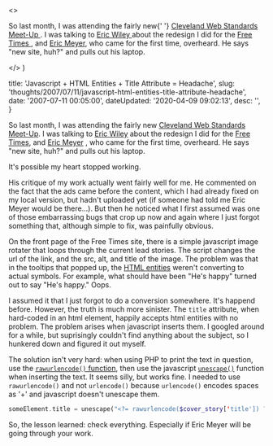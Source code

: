 

  <>
    <p>
      So last month, I was attending the fairly new{' '}
      <a href="http&#58;//webdesign.meetup.com/396/">
        Cleveland Web Standards Meet-Up
      </a>
      . I was talking to <a href="http&#58;//www.wileymedia.com/">
        Eric Wiley
      </a> about the redesign I did for the <a href="http&#58;//www.freetimes.com">
        Free Times
      </a>, and <a href="http&#58;//meyerweb.com">Eric Meyer</a>, who came for the
      first time, overheard. He says "new site, huh?" and pulls out his laptop.
    </p>
  </>
)


  title: 'Javascript + HTML Entities + Title Attribute = Headache',
  slug: 'thoughts/2007/07/11/javascript-html-entities-title-attribute-headache',
  date: '2007-07-11 00:05:00',
  dateUpdated: '2020-04-09 09:02:13',
  desc: '',
}

So last month, I was attending the fairly new [Cleveland Web Standards Meet-Up](http://webdesign.meetup.com/396/). I was talking to [Eric Wiley](http://www.wileymedia.com/) about the redesign I did for the [Free Times](http://www.freetimes.com), and [Eric Meyer](http://meyerweb.com) , who came for the first time, overheard. He says "new site, huh?" and pulls out his laptop.

It's possible my heart stopped working.

His critique of my work actually went fairly well for me. He commented on the fact that the ads came before the content, which I had already fixed on my local version, but hadn't uploaded yet (if someone had told me Eric Meyer would be there...). But then he noticed what I first assumed was one of those embarrassing bugs that crop up now and again where I just forgot something that, although simple to fix, was painfully obvious.

On the front page of the Free Times site, there is a simple javascript image rotater that loops through the current lead stories. The script changes the url of the link, and the src, alt, and title of the image. The problem was that in the tooltips that popped up, the [HTML entities](http://en.wikipedia.org/wiki/HTML_entities) weren't converting to actual symbols. For example, what should have been "He's happy" turned out to say "He's happy." Oops.

I assumed it that I just forgot to do a conversion somewhere. It's happend before. However, the truth is much more sinister. The `title` attribute, when hard-coded in an html element, happily accepts html entities with no problem. The problem arises when javascript inserts them. I googled around for a while, but suprisingly couldn't find anything about the subject, so I hunkered down and figured it out myself.

The solution isn't very hard: when using PHP to print the text in question, use the [`rawurlencode()` function](http://us.php.net/manual/en/function.rawurlencode.php), then use the javascript [`unescape()`](http://www.w3schools.com/jsref/jsref_unescape.asp) function when inserting the text. It seems silly, but works fine. I needed to use `rawurlencode()` and not `urlencode()` because `urlencode()` encodes spaces as '+' and javascript doesn't unescape them.

```php
someElement.title = unescape("<?= rawurlencode($cover_story['title']) ?>");
```

So, the lesson learned: check everything. Especially if Eric Meyer will be going through your work.
